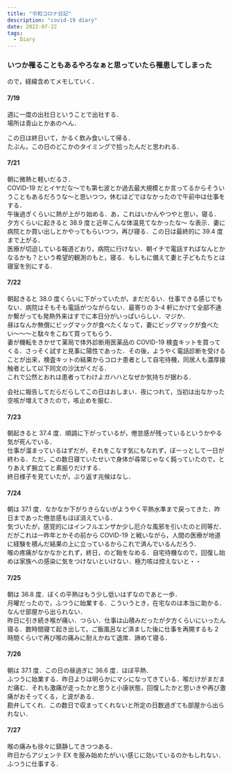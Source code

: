 ```yaml
---
title: "令和コロナ日記"
description: "covid-19 diary"
date: 2022-07-22
tags:
  - Diary
---
```


### いつか罹ることもあるやろなぁと思っていたら罹患してしまった

ので，経緯含めてメモしていく．

#### 7/19

週に一度の出社日ということで出社する．  
場所は青山とかあのへん．

この日は終日いて，かるく飲み食いして帰る．  
たぶん，この日のどこかのタイミングで拾ったんだと思われる．

#### 7/21

朝に微熱と軽いだるさ．  
COVID-19 だとイヤだな〜でも第七波とか過去最大規模とか言ってるからそういうこともあるだろうな〜と思いつつ，休むほどではなかったので午前中は仕事をする．  
午後過ぎくらいに熱が上がり始める．あ，これはいかんやつやと思い，寝る．  
夕方くらいに起きると 38.9 度と近年こんな体温見てなかったな〜 な表示．妻に病院とか買い出しとかやってもらいつつ，再び寝る．この日は最終的に 39.4 度まで上がる．  
医療が切迫している報道どおり，病院に行けない．朝イチで電話すればなんとかなるかも？という希望的観測のもと，寝る．もしもに備えて妻と子どもたちとは寝室を別にする．

#### 7/22

朝起きると 38.0 度くらいに下がっていたが，まだだるい．仕事できる感じでもない．病院はそもそも電話がつながらない．最寄りの 3-4 軒にかけて全部不通か繋がっても発熱外来はすでに本日分がいっぱいらしい．マジか．  
昼はなんか無償にビッグマックが食べたくなって，妻にビッグマックが食べたい〜〜〜と駄々をこねて買ってもらう．  
妻が機転をきかせて薬局で体外診断用医薬品の COVID-19 検査キットを買ってくる．さっそく試すと見事に陽性であった．その後，ようやく電話診断を受けることが出来，検査キットの結果からコロナ患者として自宅待機，同居人も濃厚接触者として以下同文の沙汰がくだる．    
これで公然とおれは患者ってわけよガハハとなぜか気持ちが据わる．

会社に報告してだらだらしてこの日はおしまい．夜につれて，当初は出なかった空咳が増えてきたので，咳止めを服む．


#### 7/23

朝起きると 37.4 度．順調に下がっているが，倦怠感が残っているというかやる気が死んでいる．  
仕事が溜まっているはずだが，それをこなす気にもなれず，ぼーっとして一日が終わる．ただ，この数日寝ていたせいで身体が尋常じゃなく鈍っていたので，とりあえず腕立てと素振りだけする．  
終日様子を見ていたが，ぶり返す兆候はなし．


#### 7/24

朝は 37.1 度．なかなか下がりきらないがようやく平熱水準まで戻ってきた．昨日まであった倦怠感もほぼ消えている．  
気づいたが，感覚的にはインフルエンザか少し厄介な風邪を引いたのと同等だ．だがこれは一昨年とかその前から COVID-19 と戦いながら，人間の医療が地道に経験を積んだ結果の上に立っているからこれで済んでいるんだろう．  
喉の疼痛がなかなかとれず，終日，のど飴をなめる．自宅待機なので，回復し始めは家族への感染に気をつけないといけない．極力咳は控えないと・・

#### 7/25

朝は 36.8 度．ぼくの平熱はもう少し低いはずなのであと一歩．  
月曜だったので，ふつうに始業する．こういうとき，在宅なのは本当に助かる．なんせ部屋から出られない．  
昨日に引き続き喉が痛い．つらい．仕事は山積みだったが夕方くらいにいったん寝る．数時間寝て起き出して，ご飯風呂など済ました後に仕事を再開するも 2 時間くらいで再び喉の痛みに耐えかねて退席．諦めて寝る．


#### 7/26

朝は 37.1 度．この日の昼過ぎに 36.6 度．ほぼ平熱．  
ふつうに始業する．昨日よりは明らかにマシになってきている．喉だけがまだまだ痛む．それも激痛が走ったかと思うと小康状態，回復したかと思いきや再び激痛がおそってくる，と波がある．  
勘弁してくれ．この数日で収まってくれないと所定の日数過ぎても部屋から出られない．

#### 7/27

喉の痛みも徐々に鎮静してきつつある．  
昨日からアジェンテ EX を服み始めたがいい感じに効いているのかもしれない．ふつうに仕事する．

